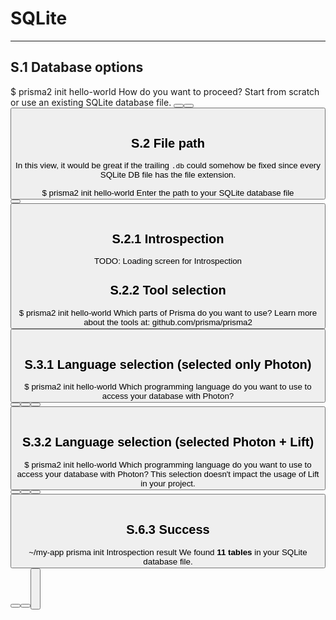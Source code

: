 
# SQLite

---

## S.1 Database options

<Terminal>
  $ prisma2 init hello-world
  <Spacer height={20} />
  <SectionTitle>How do you want to proceed?</SectionTitle>
  <Spacer height={8} />
  <span>Start from scratch or use an existing SQLite database file.</span>
  
  <Spacer height={16} />
  <Line />
  <Spacer height={16} />
  <Button label="Create new SQLite file" description="We'll help you with the setup" labelWidth={220} isSelected />
  <Button label="Use existing SQLite file" description="Requires the path to the file" labelWidth={220} />
  <Spacer height={16} />
  <Line />
  <Spacer height={16} />
  <Button icon="back" label="Back" description="(Database credentials)" />
</Terminal>

<br/>

## S.2 File path

In this view, it would be great if the trailing `.db` could somehow be fixed since every SQLite DB file has the file extension. 

<Terminal>
  $ prisma2 init hello-world
  <Spacer height={20} />
  <SectionTitle>Enter the path to your SQLite database file</SectionTitle>
  <Spacer height={8} />
  <Line />
  <Spacer height={16} />
  <Button label="File path:" description="./my.db" labelWidth={80} />
  <Spacer height={16} />
  <Button icon="back" label="Back" description="(Database credentials)" />
</Terminal>

<br/>

## S.2.1 Introspection

TODO: Loading screen for Introspection

## S.2.2 Tool selection

<Terminal>
  $ prisma2 init hello-world
  <Spacer height={20} />
  <SectionTitle>Which parts of Prisma do you want to use?</SectionTitle>
  <Spacer height={8} />
  <span>Learn more about the tools at: github.com/prisma/prisma2</span>
  <Spacer height={16} />
  <Line />
  <Spacer height={16} />
  <Checkbox label="Photon" description="Type-safe database client" labelWidth={80} isChecked isSelected />
  <Checkbox label="Lift" description="Declarative data modeling & migrations" labelWidth={80} />
  <Spacer height={16} />
  <Line />
  <Spacer height={16} />
  <Button label="Confirm" />
</Terminal>

<br/>

## S.3.1 Language selection (selected only Photon)

<Terminal>
  $ prisma2 init hello-world
  <Spacer height={20} />
  <SectionTitle>Which programming language do you want to use to access your database with Photon?</SectionTitle>
  <Spacer height={8} />
  <Line />
  <Spacer height={16} />
  <Button label="JavaScript" labelWidth={100} isSelected />
  <Button label="TypeScript" labelWidth={100} />
  <Button label="Go" description="(Coming soon)" isDisabled />
  <Spacer height={16} />
  <Line />
  <Spacer height={16} />
  <Button icon="back" label="Back" description="(Tool selection)" />
</Terminal>

<br/>

## S.3.2 Language selection (selected Photon + Lift)

<Terminal>
  $ prisma2 init hello-world
  <Spacer height={20} />
  <SectionTitle>Which programming language do you want to use to access your database with Photon?</SectionTitle>
  <Spacer height={8} />
  <span>This selection doesn't impact the usage of Lift in your project.</span>
  <Spacer height={16} />
  <Button label="JavaScript" labelWidth={100} isSelected />
  <Button label="TypeScript" labelWidth={100} />
  <Button label="Go" description="(Coming soon)" isDisabled />
  <Spacer height={16} />
  <Line />
  <Spacer height={16} />
  <Button icon="back" label="Back" description="(Tool selection)" />
</Terminal>

<br/>

## S.6.3 Success

<Terminal>
  ~/my-app prisma init
  <Spacer height={20} />
  <Success message="You're all set!" />
  <Spacer height={20} />
  <SectionTitle>Introspection result</SectionTitle>
  <Spacer height={8} />
  <span>We found <b>11 tables</b> in your SQLite database file.</span >
  <Spacer height={16} />
  <Line />
  <Spacer height={16} />
  <Button label="Create new PostgreSQL schema" description="Beginner's choice" labelWidth={240}/>
  <Button label="Use existing PostgreSQL schema" description="Found 5 schemas" labelWidth={240} isSelected />
  <Spacer height={16} />
  <Line />
  <Spacer height={16} />
  <Button icon="back" label="Back" description="(Database credentials)" />
</Terminal>

<br />
<br />
<br />
<br />












<!-- ## SQLite



<Terminal>
  ~/my-app prisma init
  <Spacer height={20} />
  <SectionTitle>How do you want to proceed?</SectionTitle>
  <Spacer height={8} />
  <Line />
  <Spacer height={16} />
  <Button label="Create a new SQLite file" description="Beginner's choice" href="#select-tools" labelWidth={230} />
  <Button label="Use an existing SQLite file" description="Requires the path to the file" labelWidth={230} isSelected />
  <Spacer height={16} />
  <Line />
  <Spacer height={16} />
  <Button icon="back" label="Back" description="(Database selection)" href="#selecting-a-database" />
</Terminal>

<br/>

## Select tools

<Terminal>
  ~/my-app prisma init
  <Spacer height={20} />
  <SectionTitle>Which parts of Prisma do you want to use?</SectionTitle>
  <Spacer height={4} />
  <span>Learn more about the tools at prisma.io/docs</span>
  <Spacer height={16} />
  <Line />
  <Spacer height={16} />
  <Checkbox label="Photon" description="Type-safe database client" labelWidth={80} isChecked />
  <Checkbox label="Lift" description="Declarative data modeling & migrations" labelWidth={80} isSelected />
  <Spacer height={16} />
  <Line />
  <Spacer height={16} />
  <Button label="Confirm" />
</Terminal>

<br/>

## Select language
<Terminal>
  ~/my-app prisma init
  <Spacer height={20} />
  <SectionTitle>Which programming language do you want to use to access your database with Photon?</SectionTitle>
  <Spacer height={8} />
  <Line />
  <Spacer height={16} />
  <Button label="TypeScript" isSelected />
  <Button label="JavaScript" />
  <Button label="Go" description="(Coming soon)" isDisabled />
  <Spacer height={16} />
  <Line />
  <Spacer height={16} />
  <Button icon="back" label="Back" description="(Tool selection)" />
</Terminal>

<br/>

## Select boilerplate

<Terminal>
  ~/my-app prisma init
  <Spacer height={20} />
  <SectionTitle>Do you want to use a boilerplate or explore Prisma from scratch?</SectionTitle>
  <Spacer height={8} />
  <Line />
  <Spacer height={16} />
  <Button label="From scratch" description="Simple script with API examples" labelWidth={180} isSelected />
  <Button label="GraphQL boilerplate" description="GraphQL server example" labelWidth={180} />
  <Button label="REST boilerplate" description="REST API example (using express.js)" labelWidth={180} />
  <Button label="gRPC boilerplate" description="gRPC API example (client + server)" labelWidth={180} />
  <Button label="No boilerplate" description="Just generate the Prisma schema" labelWidth={180} />
  <Spacer height={16} />
  <Line />
  <Spacer height={16} />
  <Button icon="back" label="Back" description="(Language selection)" />
</Terminal> -->